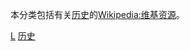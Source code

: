 {{Catnav|頁面分類|历史}}

本分类包括有关[[历史|历史]]的[[Wikipedia:维基资源|Wikipedia:维基资源]]。

[[Category:维基资源|L]]
[[Category:历史|]]